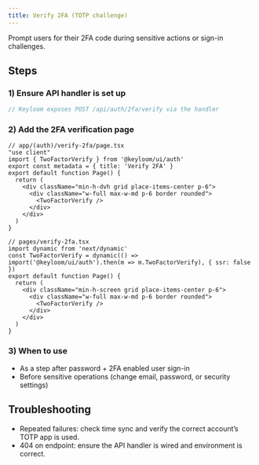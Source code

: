 ```yaml
---
title: Verify 2FA (TOTP challenge)
---
```





Prompt users for their 2FA code during sensitive actions or sign-in challenges.

## Steps

<Steps>

### 1) Ensure API handler is set up

```ts
// Keyloom exposes POST /api/auth/2fa/verify via the handler
```

### 2) Add the 2FA verification page

<Tabs>
<Tab value="app-router" title="App Router">

```tsx
// app/(auth)/verify-2fa/page.tsx
"use client"
import { TwoFactorVerify } from '@keyloom/ui/auth'
export const metadata = { title: 'Verify 2FA' }
export default function Page() {
  return (
    <div className="min-h-dvh grid place-items-center p-6">
      <div className="w-full max-w-md p-6 border rounded">
        <TwoFactorVerify />
      </div>
    </div>
  )
}
```

</Tab>
<Tab value="pages-router" title="Pages Router">

```tsx
// pages/verify-2fa.tsx
import dynamic from 'next/dynamic'
const TwoFactorVerify = dynamic(() => import('@keyloom/ui/auth').then(m => m.TwoFactorVerify), { ssr: false })
export default function Page() {
  return (
    <div className="min-h-screen grid place-items-center p-6">
      <div className="w-full max-w-md p-6 border rounded">
        <TwoFactorVerify />
      </div>
    </div>
  )
}
```

</Tab>
</Tabs>

### 3) When to use

- As a step after password + 2FA enabled user sign-in
- Before sensitive operations (change email, password, or security settings)

</Steps>

## Troubleshooting

- Repeated failures: check time sync and verify the correct account’s TOTP app is used.
- 404 on endpoint: ensure the API handler is wired and environment is correct.

